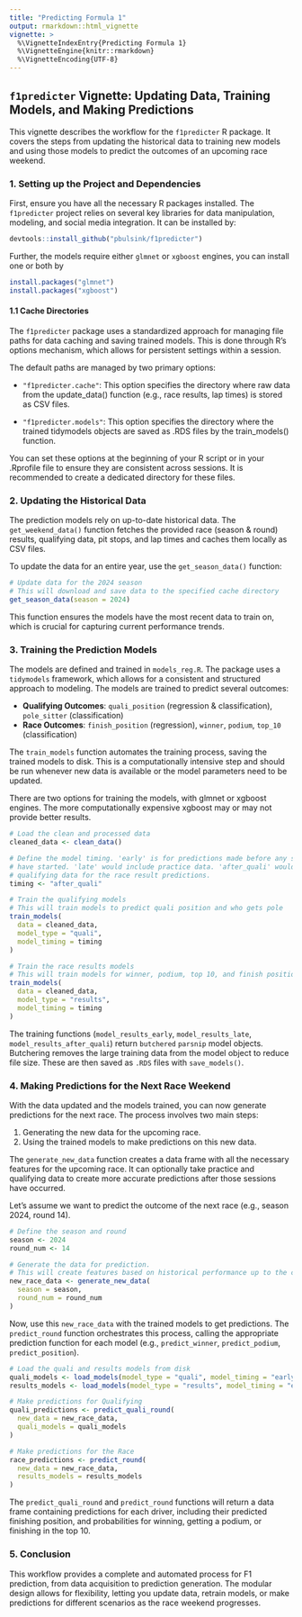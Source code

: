 ```yaml
---
title: "Predicting Formula 1"
output: rmarkdown::html_vignette
vignette: >
  %\VignetteIndexEntry{Predicting Formula 1}
  %\VignetteEngine{knitr::rmarkdown}
  %\VignetteEncoding{UTF-8}
---
```


## `f1predicter` Vignette: Updating Data, Training Models, and Making Predictions

This vignette describes the workflow for the `f1predicter` R package. It covers the steps from updating the historical data to training new models and using those models to predict the outcomes of an upcoming race weekend.

### 1\. Setting up the Project and Dependencies

First, ensure you have all the necessary R packages installed. The `f1predicter` project relies on several key libraries for data manipulation, modeling, and social media integration. It can be installed by:

```r
devtools::install_github("pbulsink/f1predicter")
```

Further, the models require either `glmnet` or `xgboost` engines, you can install one or both by
```r
install.packages("glmnet")
install.packages("xgboost")
```

#### 1\.1 Cache Directories

The `f1predicter` package uses a standardized approach for managing file paths for data caching and saving trained models. This is done through R's options mechanism, which allows for persistent settings within a session.

The default paths are managed by two primary options:

  *  `"f1predicter.cache"`: This option specifies the directory where raw data from the update_data() function (e.g., race results, lap times) is stored as CSV files.

  *  `"f1predicter.models"`: This option specifies the directory where the trained tidymodels objects are saved as .RDS files by the train_models() function.

You can set these options at the beginning of your R script or in your .Rprofile file to ensure they are consistent across sessions. It is recommended to create a dedicated directory for these files.

### 2\. Updating the Historical Data

The prediction models rely on up-to-date historical data. The `get_weekend_data()` function fetches the provided race (season & round) results, qualifying data, pit stops, and lap times and caches them locally as CSV files.

To update the data for an entire year, use the `get_season_data()` function:

```r
# Update data for the 2024 season
# This will download and save data to the specified cache directory
get_season_data(season = 2024)
```

This function ensures the models have the most recent data to train on, which is crucial for capturing current performance trends.

### 3\. Training the Prediction Models

The models are defined and trained in `models_reg.R`. The package uses a `tidymodels` framework, which allows for a consistent and structured approach to modeling. The models are trained to predict several outcomes:

  - **Qualifying Outcomes**: `quali_position` (regression & classification), `pole_sitter` (classification)
  - **Race Outcomes**: `finish_position` (regression), `winner`, `podium`, `top_10` (classification)

The `train_models` function automates the training process, saving the trained models to disk. This is a computationally intensive step and should be run whenever new data is available or the model parameters need to be updated. 

There are two options for training the models, with glmnet or xgboost engines. The more computationally expensive xgboost may or may not provide better results.

```r
# Load the clean and processed data
cleaned_data <- clean_data()

# Define the model timing. 'early' is for predictions made before any sessions
# have started. 'late' would include practice data. 'after_quali' would include
# qualifying data for the race result predictions.
timing <- "after_quali"

# Train the qualifying models
# This will train models to predict quali position and who gets pole
train_models(
  data = cleaned_data,
  model_type = "quali",
  model_timing = timing
)

# Train the race results models
# This will train models for winner, podium, top 10, and finish position
train_models(
  data = cleaned_data,
  model_type = "results",
  model_timing = timing
)
```

The training functions (`model_results_early`, `model_results_late`, `model_results_after_quali`) return `butchered` `parsnip` model objects. Butchering removes the large training data from the model object to reduce file size. These are then saved as `.RDS` files with `save_models()`.

### 4\. Making Predictions for the Next Race Weekend

With the data updated and the models trained, you can now generate predictions for the next race. The process involves two main steps:

1.  Generating the new data for the upcoming race.
2.  Using the trained models to make predictions on this new data.

The `generate_new_data` function creates a data frame with all the necessary features for the upcoming race. It can optionally take practice and qualifying data to create more accurate predictions after those sessions have occurred.

Let's assume we want to predict the outcome of the next race (e.g., season 2024, round 14).

```r
# Define the season and round
season <- 2024
round_num <- 14

# Generate the data for prediction.
# This will create features based on historical performance up to the current race.
new_race_data <- generate_new_data(
  season = season,
  round_num = round_num
)
```

Now, use this `new_race_data` with the trained models to get predictions. The `predict_round` function orchestrates this process, calling the appropriate prediction function for each model (e.g., `predict_winner`, `predict_podium`, `predict_position`).

```r
# Load the quali and results models from disk
quali_models <- load_models(model_type = "quali", model_timing = "early")
results_models <- load_models(model_type = "results", model_timing = "early")

# Make predictions for Qualifying
quali_predictions <- predict_quali_round(
  new_data = new_race_data,
  quali_models = quali_models
)

# Make predictions for the Race
race_predictions <- predict_round(
  new_data = new_race_data,
  results_models = results_models
)
```

The `predict_quali_round` and `predict_round` functions will return a data frame containing predictions for each driver, including their predicted finishing position, and probabilities for winning, getting a podium, or finishing in the top 10.

### 5\. Conclusion

This workflow provides a complete and automated process for F1 prediction, from data acquisition to prediction generation. The modular design allows for flexibility, letting you update data, retrain models, or make predictions for different scenarios as the race weekend progresses.